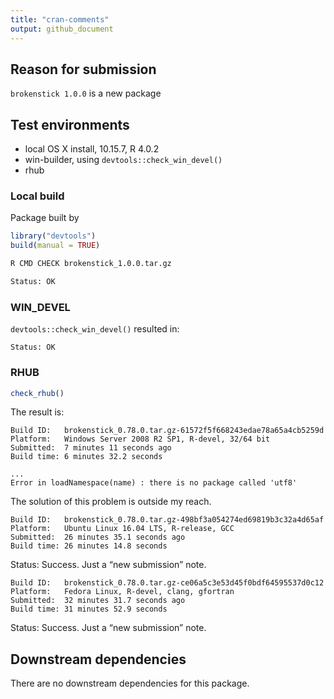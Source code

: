 ```yaml
---
title: "cran-comments"
output: github_document
---
```


## Reason for submission

`brokenstick 1.0.0` is a new package

## Test environments

* local OS X install, 10.15.7, R 4.0.2
* win-builder, using `devtools::check_win_devel()`
* rhub

### Local build

Package built by

```r
library("devtools")
build(manual = TRUE)
```

```bash
R CMD CHECK brokenstick_1.0.0.tar.gz

Status: OK
```

### WIN_DEVEL

`devtools::check_win_devel()` resulted in:

```
Status: OK
```

### RHUB

```r
check_rhub()
```

The result is:

```
Build ID:	brokenstick_0.78.0.tar.gz-61572f5f668243edae78a65a4cb5259d
Platform:	Windows Server 2008 R2 SP1, R-devel, 32/64 bit
Submitted:	7 minutes 11 seconds ago
Build time:	6 minutes 32.2 seconds

...
Error in loadNamespace(name) : there is no package called 'utf8'
```

The solution of this problem is outside my reach. 

```
Build ID:	brokenstick_0.78.0.tar.gz-498bf3a054274ed69819b3c32a4d65af
Platform:	Ubuntu Linux 16.04 LTS, R-release, GCC
Submitted:	26 minutes 35.1 seconds ago
Build time:	26 minutes 14.8 seconds
```

Status: Success. Just a "new submission" note.

```
Build ID:	brokenstick_0.78.0.tar.gz-ce06a5c3e53d45f0bdf64595537d0c12
Platform:	Fedora Linux, R-devel, clang, gfortran
Submitted:	32 minutes 31.7 seconds ago
Build time:	31 minutes 52.9 seconds
```

Status: Success. Just a "new submission" note.


## Downstream dependencies

There are no downstream dependencies for this package.
